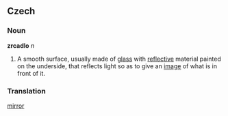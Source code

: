 ==Czech==

===Noun===
'''zrcadlo''' ''n''

#A smooth surface, usually made of [[glass]] with [[reflective]] material painted on the underside, that reflects light so as to give an [[image]] of what is in front of it.

===Translation===
[[mirror]]